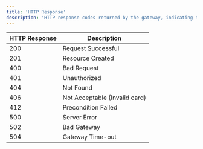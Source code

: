 ```yaml
---
title: 'HTTP Response'
description: 'HTTP response codes returned by the gateway, indicating the status of the request'
---
```


| HTTP Response | Description                       |
| ------------- | --------------------------------- |
| 200           | Request Successful                |
| 201           | Resource Created                  |
| 400           | Bad Request                       |
| 401           | Unauthorized                      |
| 404           | Not Found                         |
| 406           | Not Acceptable (Invalid card)      |
| 412           | Precondition Failed               |
| 500           | Server Error                      |
| 502           | Bad Gateway                       |
| 504           | Gateway Time-out                  |

